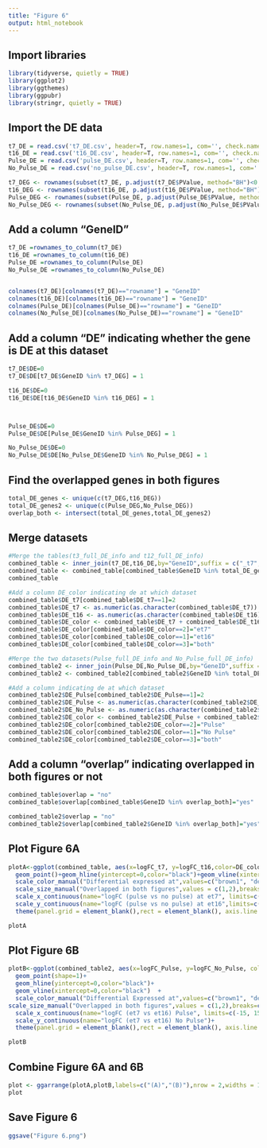 ```yaml
---
title: "Figure 6"
output: html_notebook
---
```



## Import libraries
```r
library(tidyverse, quietly = TRUE)
library(ggplot2)
library(ggthemes)
library(ggpubr)
library(stringr, quietly = TRUE)
```

## Import the DE data
```r
t7_DE = read.csv('t7_DE.csv', header=T, row.names=1, com='', check.names=F)
t16_DE = read.csv('t16_DE.csv', header=T, row.names=1, com='', check.names=F)
Pulse_DE = read.csv('pulse_DE.csv', header=T, row.names=1, com='', check.names=F)
No_Pulse_DE = read.csv('no_pulse_DE.csv', header=T, row.names=1, com='', check.names=F)

t7_DEG <- rownames(subset(t7_DE, p.adjust(t7_DE$PValue, method="BH")<0.05))
t16_DEG <- rownames(subset(t16_DE, p.adjust(t16_DE$PValue, method="BH")<0.05))
Pulse_DEG <- rownames(subset(Pulse_DE, p.adjust(Pulse_DE$PValue, method="BH")<0.05))
No_Pulse_DEG <- rownames(subset(No_Pulse_DE, p.adjust(No_Pulse_DE$PValue, method="BH")<0.05))
```




## Add a column "GeneID"
```r

t7_DE =rownames_to_column(t7_DE)
t16_DE =rownames_to_column(t16_DE)
Pulse_DE =rownames_to_column(Pulse_DE)
No_Pulse_DE =rownames_to_column(No_Pulse_DE)


colnames(t7_DE)[colnames(t7_DE)=="rowname"] = "GeneID"
colnames(t16_DE)[colnames(t16_DE)=="rowname"] = "GeneID"
colnames(Pulse_DE)[colnames(Pulse_DE)=="rowname"] = "GeneID"
colnames(No_Pulse_DE)[colnames(No_Pulse_DE)=="rowname"] = "GeneID"
```





## Add a column "DE" indicating whether the gene is DE at this dataset
```r


t7_DE$DE=0
t7_DE$DE[t7_DE$GeneID %in% t7_DEG] = 1

t16_DE$DE=0
t16_DE$DE[t16_DE$GeneID %in% t16_DEG] = 1



Pulse_DE$DE=0
Pulse_DE$DE[Pulse_DE$GeneID %in% Pulse_DEG] = 1

No_Pulse_DE$DE=0
No_Pulse_DE$DE[No_Pulse_DE$GeneID %in% No_Pulse_DEG] = 1
```



## Find the overlapped genes in both figures
```r
total_DE_genes <- unique(c(t7_DEG,t16_DEG))
total_DE_genes2 <- unique(c(Pulse_DEG,No_Pulse_DEG))
overlap_both <- intersect(total_DE_genes,total_DE_genes2)
```




## Merge datasets
```r
#Merge the tables(t3_full_DE_info and t12_full_DE_info)
combined_table <- inner_join(t7_DE,t16_DE,by="GeneID",suffix = c("_t7","_t16"))
combined_table <- combined_table[combined_table$GeneID %in% total_DE_genes,]
combined_table
```


```r
#Add a column DE_color indicating de at which dataset
combined_table$DE_t7[combined_table$DE_t7==1]=2
combined_table$DE_t7 <- as.numeric(as.character(combined_table$DE_t7))
combined_table$DE_t16 <- as.numeric(as.character(combined_table$DE_t16))
combined_table$DE_color <- combined_table$DE_t7 + combined_table$DE_t16
combined_table$DE_color[combined_table$DE_color==2]="et7"
combined_table$DE_color[combined_table$DE_color==1]="et16"
combined_table$DE_color[combined_table$DE_color==3]="both"
```

```r
#Merge the two datasets(Pulse_full_DE_info and No_Pulse_full_DE_info)
combined_table2 <- inner_join(Pulse_DE,No_Pulse_DE,by="GeneID",suffix = c("_Pulse","_No_Pulse"))
combined_table2 <- combined_table2[combined_table2$GeneID %in% total_DE_genes2,]

#Add a column indicating de at which dataset
combined_table2$DE_Pulse[combined_table2$DE_Pulse==1]=2
combined_table2$DE_Pulse <- as.numeric(as.character(combined_table2$DE_Pulse))
combined_table2$DE_No_Pulse <- as.numeric(as.character(combined_table2$DE_No_Pulse))
combined_table2$DE_color <- combined_table2$DE_Pulse + combined_table2$DE_No_Pulse
combined_table2$DE_color[combined_table2$DE_color==2]="Pulse"
combined_table2$DE_color[combined_table2$DE_color==1]="No Pulse"
combined_table2$DE_color[combined_table2$DE_color==3]="both"
```





## Add a column "overlap" indicating overlapped in both figures or not
```r
combined_table$overlap = "no"
combined_table$overlap[combined_table$GeneID %in% overlap_both]="yes"

combined_table2$overlap = "no"
combined_table2$overlap[combined_table2$GeneID %in% overlap_both]="yes"
```

## Plot Figure 6A
```r
plotA<-ggplot(combined_table, aes(x=logFC_t7, y=logFC_t16,color=DE_color, size=overlap)) +
  geom_point()+geom_hline(yintercept=0,color="black")+geom_vline(xintercept=0,color="black") + 
  scale_color_manual("Differential expressed at",values=c("brown1", "deepskyblue2","darkorchid4"),breaks = c("et7","et16","both"))+
  scale_size_manual("Overlapped in both figures",values = c(1,2),breaks=c("no","yes"))+
  scale_x_continuous(name="logFC (pulse vs no pulse) at et7", limits=c(-15, 15)) +
  scale_y_continuous(name="logFC (pulse vs no pulse) at et16",limits=c(-15,15))+
  theme(panel.grid = element_blank(),rect = element_blank(), axis.line = element_line(color = "grey"),text=element_text(size=12),legend.box.background = element_rect())

plotA
```

## Plot Figure 6B
```r
plotB<-ggplot(combined_table2, aes(x=logFC_Pulse, y=logFC_No_Pulse, color=DE_color, size=overlap)) +
  geom_point(shape=1)+
  geom_hline(yintercept=0,color="black")+
  geom_vline(xintercept=0,color="black")  + 
  scale_color_manual("Differential Expressed at",values=c("brown1", "deepskyblue2","darkorchid4"),breaks = c("Pulse","No Pulse","both"))+
scale_size_manual("Overlapped in both figures",values = c(1,2),breaks=c("no","yes"))+
  scale_x_continuous(name="logFC (et7 vs et16) Pulse", limits=c(-15, 15)) +
  scale_y_continuous(name="logFC (et7 vs et16) No Pulse")+
  theme(panel.grid = element_blank(),rect = element_blank(), axis.line = element_line(color = "grey"),text=element_text(size=12),legend.box.background = element_rect())

plotB
```



## Combine Figure 6A and 6B

```r
plot <- ggarrange(plotA,plotB,labels=c("(A)","(B)"),nrow = 2,widths = 10,heights = 15)
plot
```

## Save Figure 6
```r
ggsave("Figure 6.png")
```

